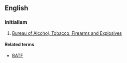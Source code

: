 ==English==

===Initialism===
{{head|en|initialism}}
# {{context|US|lang=en}} [[w:Bureau of Alcohol, Tobacco, Firearms and Explosives|Bureau of Alcohol, Tobacco, Firearms and Explosives]]

====Related terms====
* [[BATF]]